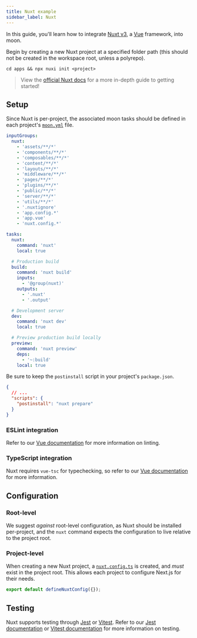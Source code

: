 ```yaml
---
title: Nuxt example
sidebar_label: Nuxt
---
```



<HeadingApiLink to="https://github.com/moonrepo/examples/tree/master/apps/nuxt-app" />

In this guide, you'll learn how to integrate [Nuxt v3](https://nuxt.com), a [Vue](./vue) framework,
into moon.

Begin by creating a new Nuxt project at a specified folder path (this should not be created in the
workspace root, unless a polyrepo).

```shell
cd apps && npx nuxi init <project>
```

> View the [official Nuxt docs](https://nuxt.com/docs/getting-started/installation) for a more
> in-depth guide to getting started!

## Setup

Since Nuxt is per-project, the associated moon tasks should be defined in each project's
[`moon.yml`](../../config/project) file.

```yaml title="<project>/moon.yml"
inputGroups:
  nuxt:
    - 'assets/**/*'
    - 'components/**/*'
    - 'composables/**/*'
    - 'content/**/*'
    - 'layouts/**/*'
    - 'middleware/**/*'
    - 'pages/**/*'
    - 'plugins/**/*'
    - 'public/**/*'
    - 'server/**/*'
    - 'utils/**/*'
    - '.nuxtignore'
    - 'app.config.*'
    - 'app.vue'
    - 'nuxt.config.*'

tasks:
  nuxt:
    command: 'nuxt'
    local: true

  # Production build
  build:
    command: 'nuxt build'
    inputs:
      - '@group(nuxt)'
    outputs:
      - '.nuxt'
      - '.output'

  # Development server
  dev:
    command: 'nuxt dev'
    local: true

  # Preview production build locally
  preview:
    command: 'nuxt preview'
    deps:
      - '~:build'
    local: true
```

Be sure to keep the `postinstall` script in your project's `package.json`.

```json title="<project>/package.json"
{
  // ...
  "scripts": {
    "postinstall": "nuxt prepare"
  }
}
```

### ESLint integration

Refer to our [Vue documentation](./vue#eslint-integration) for more information on linting.

### TypeScript integration

Nuxt requires `vue-tsc` for typechecking, so refer to our
[Vue documentation](./vue#typescript-integration) for more information.

## Configuration

### Root-level

We suggest _against_ root-level configuration, as Nuxt should be installed per-project, and the
`nuxt` command expects the configuration to live relative to the project root.

### Project-level

When creating a new Nuxt project, a
[`nuxt.config.ts`](https://v3.nuxtjs.org/api/configuration/nuxt-config) is created, and _must_ exist
in the project root. This allows each project to configure Next.js for their needs.

```js title="<project>/nuxt.config.ts"
export default defineNuxtConfig({});
```

## Testing

Nuxt supports testing through [Jest](https://jestjs.io/) or [Vitest](https://vitest.dev/). Refer to
our [Jest documentation](./jest) or [Vitest documentation](./vite) for more information on testing.
